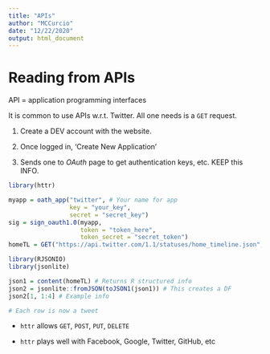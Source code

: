 ```yaml
---
title: "APIs"
author: "MCCurcio"
date: "12/22/2020"
output: html_document
---
```


# Reading from APIs

API = application programming interfaces

It is common to use APIs w.r.t. Twitter. All one needs is a `GET` request.

1. Create a DEV account with the website.

2. Once logged in, 'Create New Application'

3. Sends one to *OAuth* page to get authentication keys, etc. KEEP this INFO.

```r
library(httr)

myapp = oath_app("twitter", # Your name for app
                 key = "your_key",
                 secret = "secret_key")
sig = sign_oauth1.0(myapp,
                    token = "token_here",
                    token_secret = "secret_token")
homeTL = GET("https://api.twitter.com/1.1/statuses/home_timeline.json", sig)
```

```r
library(RJSONIO)
library(jsonlite)

json1 = content(homeTL) # Returns R structured info
json2 = jsonlite::fromJSON(toJSON1(json1)) # This creates a DF
json2[1, 1:4] # Example info

# Each row is now a tweet
```

- `httr` allows `GET`, `POST`, `PUT`, `DELETE`

- `httr` plays well with Facebook, Google, Twitter, GitHub, etc




















